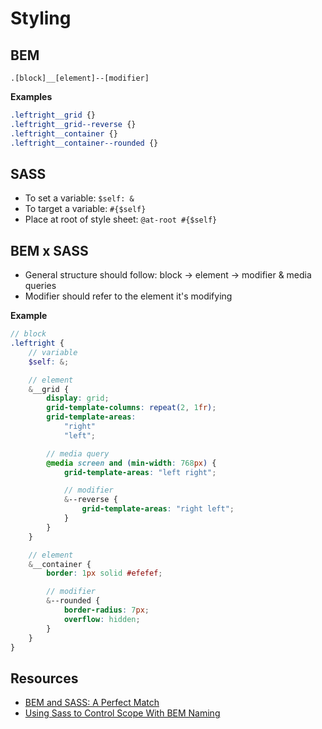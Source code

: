 
<Meta title="Styling" />

# Styling

## BEM
`.[block]__[element]--[modifier]`

**Examples**
```css
.leftright__grid {}
.leftright__grid--reverse {}
.leftright__container {}
.leftright__container--rounded {}
```

## SASS
* To set a variable: `$self: &`
* To target a variable: `#{$self}`
* Place at root of style sheet: `@at-root #{$self}`

## BEM x SASS
* General structure should follow: block -> element -> modifier & media queries
* Modifier should refer to the element it's modifying

**Example**
```scss
// block
.leftright {
    // variable
    $self: &;

    // element
    &__grid {
        display: grid;
        grid-template-columns: repeat(2, 1fr);
        grid-template-areas:
            "right"
            "left";

        // media query
        @media screen and (min-width: 768px) {
            grid-template-areas: "left right";

            // modifier
            &--reverse {
                grid-template-areas: "right left";
            }
        }
    }

    // element
    &__container {
        border: 1px solid #efefef;

        // modifier
        &--rounded {
            border-radius: 7px;
            overflow: hidden;
        }
    }
}
```

## Resources
* [BEM and SASS: A Perfect Match](https://andrew-barnes.medium.com/bem-and-sass-a-perfect-match-5e48d9bc3894)
* [Using Sass to Control Scope With BEM Naming](https://css-tricks.com/using-sass-control-scope-bem-naming/)